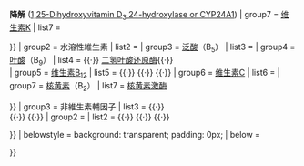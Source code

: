 {{Navbox
| name = Metabolism of vitamins, coenzymes, and cofactors
| title = [[維生素]]、[[輔酶]]，以及[[輔因子]]的[[代謝]]
| titlestyle = background:#e7dcc3
| groupstyle = background-color: AntiqueWhite
| group1 = 脂溶性維生素
| list1 = {{Navbox subgroup
| groupstyle = background-color: AntiqueWhite
| group1 = [[維生素A]]
| list1  = [[視黃醇結合蛋白質]]
| group2 = [[维生素E]]
| list2  = {{le|Alpha-tocopherol transfer protein}}
| group6 = [[维生素D]]
| list6 = '''肝''' ([[CYP27A1|Sterol 27-hydroxylase or CYP27A1]]){{·}} '''腎''' ({{le|25-Hydroxyvitamin D3 1-alpha-hydroxylase|25-Hydroxyvitamin D<sub>3</sub> 1-alpha-hydroxylase or CYP27B1}}){{·}} '''降解''' ([[CYP24A1|1,25-Dihydroxyvitamin D<sub>3</sub> 24-hydroxylase or CYP24A1]])
| group7 = [[维生素K]]
| list7 = {{le|Vitamin K epoxide reductase}}

}}
| group2 = 水溶性維生素
| list2 = {{Navbox subgroup
| groupstyle = background-color: AntiqueWhite
| group1 = [[硫胺]]（B<sub>1</sub>）
| list1  = {{le|Thiamine diphosphokinase}}
| group2 = [[烟酸]]（B<sub>3</sub>）
| list2 = {{le|Indoleamine 2,3-dioxygenase}}{{·}} {{le|Formamidase}}
| group3 = [[泛酸]]（B<sub>5</sub>）
| list3 = {{le|Pantothenate kinase}}
| group4 = [[叶酸]]（B<sub>9</sub>）
| list4 = {{le|Dihydropteroate synthase}}{{·}} [[二氢叶酸还原酶]]{{·}} {{le|Serine hydroxymethyltransferase}}<BR>{{le|Methylenetetrahydrofolate reductase}}
| group5 = [[维生素B12|维生素B<sub>12</sub>]]
| list5 = {{le|MMAA}}{{·}} {{le|MMAB}}{{·}} {{le|MMACHC}}{{·}} {{le|MMADHC}}
| group6 = [[维生素C]]
| list6 = {{le|L-gulonolactone oxidase}}
| group7 = [[核黄素]]（B<sub>2</sub>）
| list7 = [[核黄素激酶]]

}}
| group3 = 非維生素輔因子
| list3 = {{Navbox subgroup
| groupstyle = background-color: AntiqueWhite
| group1 = [[四氢生物蝶呤]]
| list1  = {{le|GTP cyclohydrolase I}}{{·}} {{le|6-pyruvoyltetrahydropterin synthase}}{{·}} {{le|Sepiapterin reductase}}<BR>

{{le|PCBD1}}{{·}} {{le|PTS (基因)|PTS (gene)|PTS}}{{·}} {{le|QDPR}}
| group2 = {{le|Molybdenum cofactor}}
| list2  = {{le|MOCS1}}{{·}} {{le|MOCS2}}{{·}} {{le|MOCS3}}{{·}} {{le|GPHN}}

}} 
| belowstyle = background: transparent; padding: 0px;
| below = {{Nutrition navs}}

}}<noinclude>
{{le|Category:Metabolic pathway templates|{{PAGENAME}}}}</noinclude>